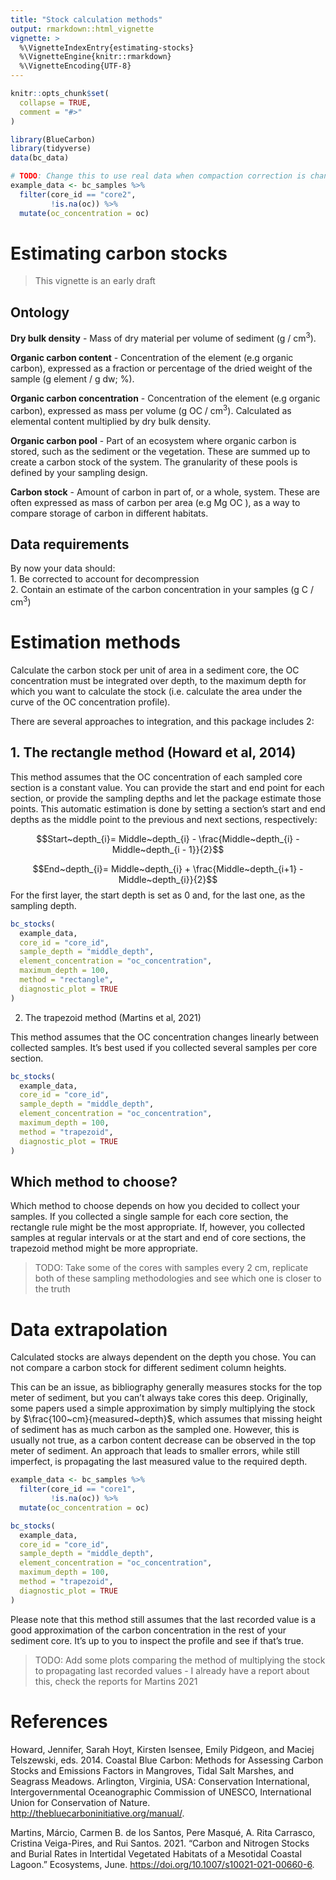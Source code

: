 ```yaml
---
title: "Stock calculation methods"
output: rmarkdown::html_vignette
vignette: >
  %\VignetteIndexEntry{estimating-stocks}
  %\VignetteEngine{knitr::rmarkdown}
  %\VignetteEncoding{UTF-8}
---
```


```r
knitr::opts_chunk$set(
  collapse = TRUE,
  comment = "#>"
)
```

```r
library(BlueCarbon)
library(tidyverse)
data(bc_data)

# TODO: Change this to use real data when compaction correction is changed
example_data <- bc_samples %>%
  filter(core_id == "core2",
         !is.na(oc)) %>%
  mutate(oc_concentration = oc)
```

# Estimating carbon stocks

> This vignette is an early draft

## Ontology

**Dry bulk density** - Mass of dry material per volume of sediment (g / cm^3^).

**Organic carbon content** - Concentration of the element (e.g organic carbon), expressed as a fraction or percentage of the dried weight of the sample (g element / g dw; %).

**Organic carbon concentration** - Concentration of the element (e.g organic carbon), expressed as mass per volume (g OC / cm^3^). Calculated as elemental content multiplied by dry bulk density.

**Organic carbon pool** - Part of an ecosystem where organic carbon is stored, such as the sediment or the vegetation. These are summed up to create a carbon stock of the system. The granularity of these pools is defined by your sampling design.

**Carbon stock** - Amount of carbon in part of, or a whole, system. These are often expressed as mass of carbon per area (e.g Mg OC ), as a way to compare storage of carbon in different habitats.

## Data requirements

By now your data should:\
1. Be corrected to account for decompression\
2. Contain an estimate of the carbon concentration in your samples (g C / cm^3^)

# Estimation methods

Calculate the carbon stock per unit of area in a sediment core, the OC concentration must be integrated over depth, to the maximum depth for which you want to calculate the stock (i.e. calculate the area under the curve of the OC concentration profile).

There are several approaches to integration, and this package includes 2:

## 1. The rectangle method (Howard et al, 2014)

This method assumes that the OC concentration of each sampled core section is a constant value. You can provide the start and end point for each section, or provide the sampling depths and let the package estimate those points. This automatic estimation is done by setting a section's start and end depths as the middle point to the previous and next sections, respectively:

$$Start~depth_{i}= Middle~depth_{i} - \frac{Middle~depth_{i} - Middle~depth_{i - 1}}{2}$$

$$End~depth_{i}= Middle~depth_{i} + \frac{Middle~depth_{i+1} - Middle~depth_{i}}{2}$$
For the first layer, the start depth is set as 0 and, for the last one, as the sampling depth.

```r
bc_stocks(
  example_data,
  core_id = "core_id",
  sample_depth = "middle_depth",
  element_concentration = "oc_concentration",
  maximum_depth = 100,
  method = "rectangle",
  diagnostic_plot = TRUE
)
```

2.  The trapezoid method (Martins et al, 2021)

This method assumes that the OC concentration changes linearly between collected samples. It's best used if you collected several samples per core section.

```r
bc_stocks(
  example_data,
  core_id = "core_id",
  sample_depth = "middle_depth",
  element_concentration = "oc_concentration",
  maximum_depth = 100,
  method = "trapezoid",
  diagnostic_plot = TRUE
)
```

## Which method to choose?

Which method to choose depends on how you decided to collect your samples. If you collected a single sample for each core section, the rectangle rule might be the most appropriate. If, however, you collected samples at regular intervals or at the start and end of core sections, the trapezoid method might be more appropriate.

> TODO: Take some of the cores with samples every 2 cm, replicate both of these sampling methodologies and see which one is closer to the truth

# Data extrapolation

Calculated stocks are always dependent on the depth you chose. You can not compare a carbon stock for different sediment column heights.

This can be an issue, as bibliography generally measures stocks for the top meter of sediment, but you can't always take cores this deep. Originally, some papers used a simple approximation by simply multiplying the stock by $\frac{100~cm}{measured~depth}$, which assumes that missing height of sediment has as much carbon as the sampled one. However, this is usually not true, as a carbon content decrease can be observed in the top meter of sediment. An approach that leads to smaller errors, while still imperfect, is propagating the last measured value to the required depth.

```r
example_data <- bc_samples %>%
  filter(core_id == "core1",
         !is.na(oc)) %>%
  mutate(oc_concentration = oc)

bc_stocks(
  example_data,
  core_id = "core_id",
  sample_depth = "middle_depth",
  element_concentration = "oc_concentration",
  maximum_depth = 100,
  method = "trapezoid",
  diagnostic_plot = TRUE
)

```

Please note that this method still assumes that the last recorded value is a good approximation of the carbon concentration in the rest of your sediment core. It's up to you to inspect the profile and see if that's true.

> TODO: Add some plots comparing the method of multiplying the stock to propagating last recorded values - I already have a report about this, check the reports for Martins 2021

# References

Howard, Jennifer, Sarah Hoyt, Kirsten Isensee, Emily Pidgeon, and Maciej Telszewski, eds. 2014. Coastal Blue Carbon: Methods for Assessing Carbon Stocks and Emissions Factors in Mangroves, Tidal Salt Marshes, and Seagrass Meadows. Arlington, Virginia, USA: Conservation International, Intergovernmental Oceanographic Commission of UNESCO, International Union for Conservation of Nature. <http://thebluecarboninitiative.org/manual/>.

Martins, Márcio, Carmen B. de los Santos, Pere Masqué, A. Rita Carrasco, Cristina Veiga-Pires, and Rui Santos. 2021. "Carbon and Nitrogen Stocks and Burial Rates in Intertidal Vegetated Habitats of a Mesotidal Coastal Lagoon." Ecosystems, June. <https://doi.org/10.1007/s10021-021-00660-6>.
